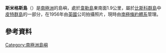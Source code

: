{{coord|65|27|S|65|21|W|display=title}}

'''斯米格斯島'''（{{lang-en|Smiggers Island}}）是[[南極洲|南極洲]]的島嶼，處於[[韋勒島|韋勒島]]東南面1.9公里，屬於[[比斯科群島|比斯科群島]]中[[皮特群島|皮特群島]]的一部分，在1956年由[[英國|英國]]公司拍攝照片，現時由[[南極條約體系|南極條約體系]]管理。

==參考資料==
{{usgs-gazetteer}}

{{DEFAULTSORT:Smiggers Island}}
[[Category:南極洲島嶼|Category:南極洲島嶼]]


{{Biscoes-geo-stub}}